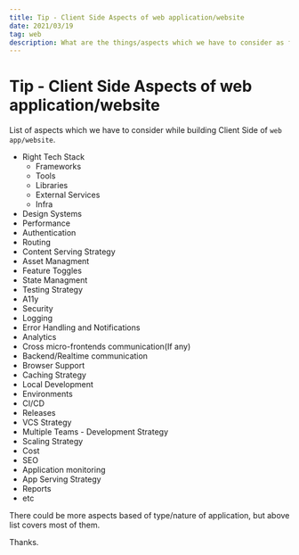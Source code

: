 ```yaml
---
title: Tip - Client Side Aspects of web application/website
date: 2021/03/19
tag: web
description: What are the things/aspects which we have to consider as frontend developer while building apps
---
```


# Tip - Client Side Aspects of web application/website

List of aspects which we have to consider while building Client Side of `web app/website`.

- Right Tech Stack
  - Frameworks
  - Tools
  - Libraries
  - External Services
  - Infra
- Design Systems
- Performance
- Authentication
- Routing
- Content Serving Strategy
- Asset Managment
- Feature Toggles
- State Managment
- Testing Strategy
- A11y
- Security
- Logging
- Error Handling and Notifications
- Analytics
- Cross micro-frontends communication(If any)
- Backend/Realtime communication
- Browser Support
- Caching Strategy
- Local Development
- Environments
- CI/CD
- Releases
- VCS Strategy
- Multiple Teams - Development Strategy
- Scaling Strategy
- Cost
- SEO
- Application monitoring
- App Serving Strategy
- Reports
- etc

There could be more aspects based of type/nature of application, but above list covers most of them.

Thanks.

